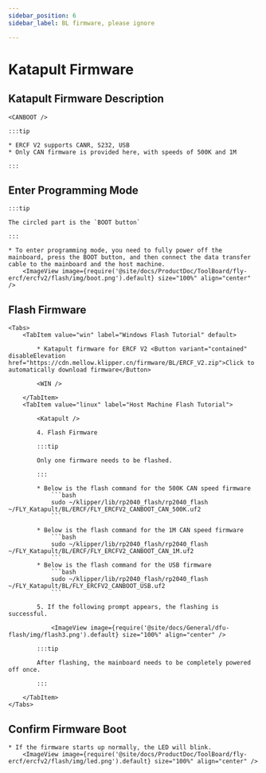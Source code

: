 ```yaml
---
sidebar_position: 6
sidebar_label: BL firmware, please ignore

---
```






# Katapult Firmware

## Katapult Firmware Description

    <CANBOOT />

    :::tip

    * ERCF V2 supports CANR, S232, USB
    * Only CAN firmware is provided here, with speeds of 500K and 1M

    :::

## Enter Programming Mode

    :::tip

    The circled part is the `BOOT button`

    :::

    * To enter programming mode, you need to fully power off the mainboard, press the BOOT button, and then connect the data transfer cable to the mainboard and the host machine.
        <ImageView image={require('@site/docs/ProductDoc/ToolBoard/fly-ercf/ercfv2/flash/img/boot.png').default} size="100%" align="center" />

## Flash Firmware
    <Tabs>
        <TabItem value="win" label="Windows Flash Tutorial" default>

            * Katapult firmware for ERCF V2 <Button variant="contained" disableElevation href="https://cdn.mellow.klipper.cn/firmware/BL/ERCF_V2.zip">Click to automatically download firmware</Button>

            <WIN />
            
        </TabItem>
        <TabItem value="linux" label="Host Machine Flash Tutorial">

            <Katapult />

            4. Flash Firmware

            :::tip

            Only one firmware needs to be flashed.

            :::

            * Below is the flash command for the 500K CAN speed firmware
                ```bash
                sudo ~/klipper/lib/rp2040_flash/rp2040_flash ~/FLY_Katapult/BL/ERCF/FLY_ERCFV2_CANBOOT_CAN_500K.uf2
                ```
                       
            * Below is the flash command for the 1M CAN speed firmware
                ```bash
                sudo ~/klipper/lib/rp2040_flash/rp2040_flash ~/FLY_Katapult/BL/ERCF/FLY_ERCFV2_CANBOOT_CAN_1M.uf2
                ```
            * Below is the flash command for the USB firmware
                ```bash
                sudo ~/klipper/lib/rp2040_flash/rp2040_flash ~/FLY_Katapult/BL/FLY_ERCFV2_CANBOOT_USB.uf2
                ```

            5. If the following prompt appears, the flashing is successful.

                <ImageView image={require('@site/docs/General/dfu-flash/img/flash3.png').default} size="100%" align="center" />

            :::tip

            After flashing, the mainboard needs to be completely powered off once.

            :::

        </TabItem>
    </Tabs>

## Confirm Firmware Boot

    * If the firmware starts up normally, the LED will blink.
        <ImageView image={require('@site/docs/ProductDoc/ToolBoard/fly-ercf/ercfv2/flash/img/led.png').default} size="100%" align="center" />